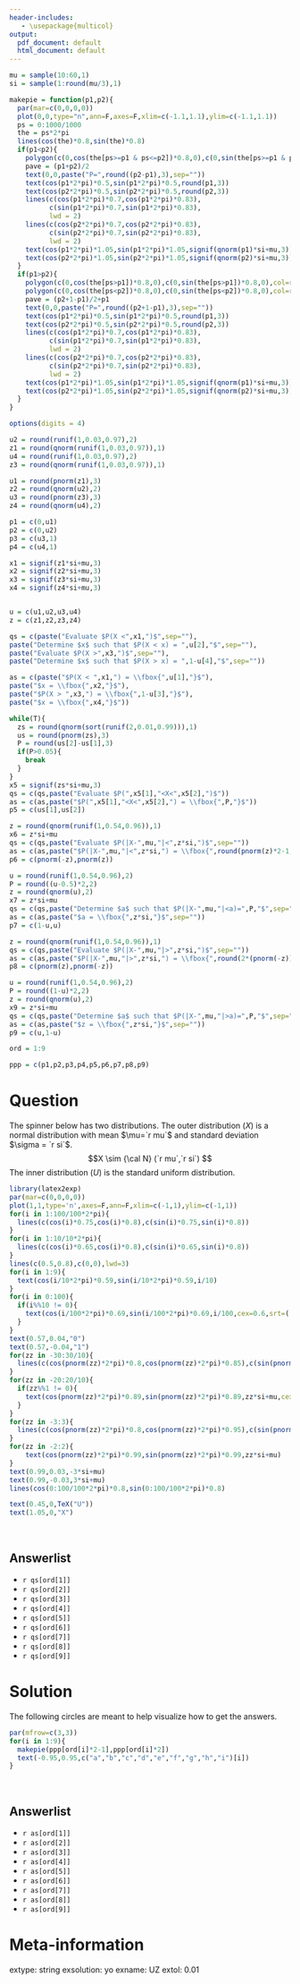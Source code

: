 ```yaml
---
header-includes:
   - \usepackage{multicol}
output:
  pdf_document: default
  html_document: default
---
```


```r

mu = sample(10:60,1)
si = sample(1:round(mu/3),1)

makepie = function(p1,p2){
  par(mar=c(0,0,0,0))
  plot(0,0,type="n",ann=F,axes=F,xlim=c(-1.1,1.1),ylim=c(-1.1,1.1))
  ps = 0:1000/1000
  the = ps*2*pi
  lines(cos(the)*0.8,sin(the)*0.8)
  if(p1<p2){
    polygon(c(0,cos(the[ps>=p1 & ps<=p2])*0.8,0),c(0,sin(the[ps>=p1 & ps<=p2])*0.8,0),col=rgb(0.4,0.4,0.4,0.4),lty=0)
    pave = (p1+p2)/2
    text(0,0,paste("P=",round((p2-p1),3),sep=""))
    text(cos(p1*2*pi)*0.5,sin(p1*2*pi)*0.5,round(p1,3))
    text(cos(p2*2*pi)*0.5,sin(p2*2*pi)*0.5,round(p2,3))
    lines(c(cos(p1*2*pi)*0.7,cos(p1*2*pi)*0.83),
          c(sin(p1*2*pi)*0.7,sin(p1*2*pi)*0.83),
          lwd = 2)
    lines(c(cos(p2*2*pi)*0.7,cos(p2*2*pi)*0.83),
          c(sin(p2*2*pi)*0.7,sin(p2*2*pi)*0.83),
          lwd = 2)
    text(cos(p1*2*pi)*1.05,sin(p1*2*pi)*1.05,signif(qnorm(p1)*si+mu,3))
    text(cos(p2*2*pi)*1.05,sin(p2*2*pi)*1.05,signif(qnorm(p2)*si+mu,3))
  }
  if(p1>p2){
    polygon(c(0,cos(the[ps>p1])*0.8,0),c(0,sin(the[ps>p1])*0.8,0),col=rgb(0.4,0.4,0.4,0.4),lty=0)
    polygon(c(0,cos(the[ps<p2])*0.8,0),c(0,sin(the[ps<p2])*0.8,0),col=rgb(0.4,0.4,0.4,0.4),lty=0)
    pave = (p2+1-p1)/2+p1
    text(0,0,paste("P=",round((p2+1-p1),3),sep=""))
    text(cos(p1*2*pi)*0.5,sin(p1*2*pi)*0.5,round(p1,3))
    text(cos(p2*2*pi)*0.5,sin(p2*2*pi)*0.5,round(p2,3))
    lines(c(cos(p1*2*pi)*0.7,cos(p1*2*pi)*0.83),
          c(sin(p1*2*pi)*0.7,sin(p1*2*pi)*0.83),
          lwd = 2)
    lines(c(cos(p2*2*pi)*0.7,cos(p2*2*pi)*0.83),
          c(sin(p2*2*pi)*0.7,sin(p2*2*pi)*0.83),
          lwd = 2)
    text(cos(p1*2*pi)*1.05,sin(p1*2*pi)*1.05,signif(qnorm(p1)*si+mu,3))
    text(cos(p2*2*pi)*1.05,sin(p2*2*pi)*1.05,signif(qnorm(p2)*si+mu,3))
  }
}

options(digits = 4)

u2 = round(runif(1,0.03,0.97),2)
z1 = round(qnorm(runif(1,0.03,0.97)),1)
u4 = round(runif(1,0.03,0.97),2)
z3 = round(qnorm(runif(1,0.03,0.97)),1)

u1 = round(pnorm(z1),3)
z2 = round(qnorm(u2),2)
u3 = round(pnorm(z3),3)
z4 = round(qnorm(u4),2)

p1 = c(0,u1)
p2 = c(0,u2)
p3 = c(u3,1)
p4 = c(u4,1)

x1 = signif(z1*si+mu,3)
x2 = signif(z2*si+mu,3)
x3 = signif(z3*si+mu,3)
x4 = signif(z4*si+mu,3)


u = c(u1,u2,u3,u4)
z = c(z1,z2,z3,z4)

qs = c(paste("Evaluate $P(X <",x1,")$",sep=""),
paste("Determine $x$ such that $P(X < x) = ",u[2],"$",sep=""),
paste("Evaluate $P(X >",x3,")$",sep=""),
paste("Determine $x$ such that $P(X > x) = ",1-u[4],"$",sep=""))

as = c(paste("$P(X < ",x1,") = \\fbox{",u[1],"}$"),
paste("$x = \\fbox{",x2,"}$"),
paste("$P(X > ",x3,") = \\fbox{",1-u[3],"}$"),
paste("$x = \\fbox{",x4,"}$"))

while(T){
  zs = round(qnorm(sort(runif(2,0.01,0.99))),1)
  us = round(pnorm(zs),3)
  P = round(us[2]-us[1],3)
  if(P>0.05){
    break
  }
}
x5 = signif(zs*si+mu,3)
qs = c(qs,paste("Evaluate $P(",x5[1],"<X<",x5[2],")$"))
as = c(as,paste("$P(",x5[1],"<X<",x5[2],") = \\fbox{",P,"}$"))
p5 = c(us[1],us[2])

z = round(qnorm(runif(1,0.54,0.96)),1)
x6 = z*si+mu
qs = c(qs,paste("Evaluate $P(|X-",mu,"|<",z*si,")$",sep=""))
as = c(as,paste("$P(|X-",mu,"|<",z*si,") = \\fbox{",round(pnorm(z)*2-1,3),"}$",sep=""))
p6 = c(pnorm(-z),pnorm(z))

u = round(runif(1,0.54,0.96),2)
P = round((u-0.5)*2,2)
z = round(qnorm(u),2)
x7 = z*si+mu
qs = c(qs,paste("Determine $a$ such that $P(|X-",mu,"|<a)=",P,"$",sep=""))
as = c(as,paste("$a = \\fbox{",z*si,"}$",sep=""))
p7 = c(1-u,u)

z = round(qnorm(runif(1,0.54,0.96)),1)
qs = c(qs,paste("Evaluate $P(|X-",mu,"|>",z*si,")$",sep=""))
as = c(as,paste("$P(|X-",mu,"|>",z*si,") = \\fbox{",round(2*(pnorm(-z)),3),"}$",sep=""))
p8 = c(pnorm(z),pnorm(-z))

u = round(runif(1,0.54,0.96),2)
P = round((1-u)*2,2)
z = round(qnorm(u),2)
x9 = z*si+mu
qs = c(qs,paste("Determine $a$ such that $P(|X-",mu,"|>a)=",P,"$",sep=""))
as = c(as,paste("$z = \\fbox{",z*si,"}$",sep=""))
p9 = c(u,1-u)

ord = 1:9

ppp = c(p1,p2,p3,p4,p5,p6,p7,p8,p9)
```

Question
========

The spinner below has two distributions. The outer distribution ($X$) is a normal distribution with mean $\mu=`r mu`$ and standard deviation $\sigma = `r si`$. $$X \sim {\cal N} (`r mu`,`r si`) $$ The inner distribution ($U$) is the standard uniform distribution.

```r
library(latex2exp)
par(mar=c(0,0,0,0))
plot(1,1,type='n',axes=F,ann=F,xlim=c(-1,1),ylim=c(-1,1))
for(i in 1:100/100*2*pi){
  lines(c(cos(i)*0.75,cos(i)*0.8),c(sin(i)*0.75,sin(i)*0.8))
}
for(i in 1:10/10*2*pi){
  lines(c(cos(i)*0.65,cos(i)*0.8),c(sin(i)*0.65,sin(i)*0.8))
}
lines(c(0.5,0.8),c(0,0),lwd=3)
for(i in 1:9){
  text(cos(i/10*2*pi)*0.59,sin(i/10*2*pi)*0.59,i/10)
}
for(i in 0:100){
  if(i%%10 != 0){
    text(cos(i/100*2*pi)*0.69,sin(i/100*2*pi)*0.69,i/100,cex=0.6,srt=((i/100*360)+90)%%180-90)
  }
}
text(0.57,0.04,"0")
text(0.57,-0.04,"1")
for(zz in -30:30/10){
  lines(c(cos(pnorm(zz)*2*pi)*0.8,cos(pnorm(zz)*2*pi)*0.85),c(sin(pnorm(zz)*2*pi)*0.8,sin(pnorm(zz)*2*pi)*0.85))
}
for(zz in -20:20/10){
  if(zz%%1 != 0){
    text(cos(pnorm(zz)*2*pi)*0.89,sin(pnorm(zz)*2*pi)*0.89,zz*si+mu,cex = 0.6)
  }
}
for(zz in -3:3){
  lines(c(cos(pnorm(zz)*2*pi)*0.8,cos(pnorm(zz)*2*pi)*0.95),c(sin(pnorm(zz)*2*pi)*0.8,sin(pnorm(zz)*2*pi)*0.95),lwd=2)
}
for(zz in -2:2){
    text(cos(pnorm(zz)*2*pi)*0.99,sin(pnorm(zz)*2*pi)*0.99,zz*si+mu)
}
text(0.99,0.03,-3*si+mu)
text(0.99,-0.03,3*si+mu)
lines(cos(0:100/100*2*pi)*0.8,sin(0:100/100*2*pi)*0.8)

text(0.45,0,TeX("U"))
text(1.05,0,"X")
```
\

\vspace{-20pt}

Answerlist
--------
* `r qs[ord[1]]`
* `r qs[ord[2]]`
* `r qs[ord[3]]`
* `r qs[ord[4]]`
* `r qs[ord[5]]`
* `r qs[ord[6]]`
* `r qs[ord[7]]`
* `r qs[ord[8]]`
* `r qs[ord[9]]`


Solution
========

The following circles are meant to help visualize how to get the answers.

```r
par(mfrow=c(3,3))
for(i in 1:9){
  makepie(ppp[ord[i]*2-1],ppp[ord[i]*2])
  text(-0.95,0.95,c("a","b","c","d","e","f","g","h","i")[i])
}
```
\

Answerlist
-------
* `r as[ord[1]]`
* `r as[ord[2]]`
* `r as[ord[3]]`
* `r as[ord[4]]`
* `r as[ord[5]]`
* `r as[ord[6]]`
* `r as[ord[7]]`
* `r as[ord[8]]`
* `r as[ord[9]]`



Meta-information
============
extype: string
exsolution: yo
exname: UZ
extol: 0.01
